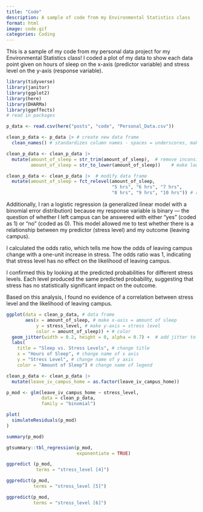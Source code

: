 ```yaml
---
title: "Code"
description: A sample of code from my Environmental Statistics class
format: html
image: code.gif
categories: Coding 
---
```


This is a sample of my code from my personal data project for my Environmental Statistics class! I coded a plot of my data to show each data point given on hours of sleep on the x-axis (predictor variable) and stress level on the y-axis (response variable).



```r
library(tidyverse)
library(janitor)
library(ggplot2)
library(here)
library(DHARMa)
library(ggeffects)
# read in packages 

```

```r

p_data <- read.csv(here("posts", "code", "Personal_Data.csv"))

clean_p_data <- p_data |> # create new data frame
  clean_names() # standardizes column names - spaces = underscores, make everything lowercase

clean_p_data <- clean_p_data |> 
  mutate(amount_of_sleep = str_trim(amount_of_sleep),  # remove inconsistencies among group names 
         amount_of_sleep = str_to_lower(amount_of_sleep))    # make lowercase if needed

clean_p_data <- clean_p_data |>  # modify data frame
  mutate(amount_of_sleep = fct_relevel(amount_of_sleep, 
                                       "5 hrs", "6 hrs", "7 hrs", 
                                       "8 hrs", "9 hrs", "10 hrs")) # reorder data so that it is represented in numerical order
```




Additionally, I ran a logistic regression (a generalized linear model with a binomial error distribution) because my response variable is binary — the question of whether I left campus can be answered with either "yes" (coded as 1) or "no" (coded as 0). This model allowed me to test whether there is a relationship between my predictor (stress level) and my outcome (leaving campus).

I calculated the odds ratio, which tells me how the odds of leaving campus change with a one-unit increase in stress. The odds ratio was 1, indicating that stress level has no effect on the likelihood of leaving campus.

I confirmed this by looking at the predicted probabilities for different stress levels. Each level produced the same predicted probability, suggesting that stress has no statistically significant impact on the outcome.

Based on this analysis, I found no evidence of a correlation between stress level and the likelihood of leaving campus.


```r

ggplot(data = clean_p_data, # data frame
       aes(x = amount_of_sleep, # make x-axis = amount of sleep
           y = stress_level, # make y-axis = stress level
           color = amount_of_sleep)) + # color
  geom_jitter(width = 0.2, height = 0, alpha = 0.7) +  # add jitter to show all data points
  labs(
    title = "Sleep vs. Stress Levels", # change title
    x = "Hours of Sleep", # change name of x axis
    y = "Stress Level", # change name of y axis
    color = "Amount of Sleep") # change name of legend 

```


```r

clean_p_data <- clean_p_data |>
  mutate(leave_iv_campus_home = as.factor(leave_iv_campus_home))

p_mod <- glm(leave_iv_campus_home ~ stress_level,
             data = clean_p_data,
             family = "binomial")

plot(
  simulateResiduals(p_mod)
)

summary(p_mod)

gtsummary::tbl_regression(p_mod,
                          exponentiate = TRUE)

ggpredict (p_mod,
           terms = "stress_level [4]")

ggpredict(p_mod,
          terms = "stress_level [5]")

ggpredict(p_mod,
          terms = "stress_level [6]")
```


